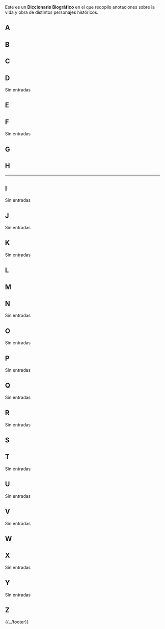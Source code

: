 {{header|1=Portada}}

Este es un '''Diccionario Biográfico''' en el que recopilo anotaciones sobre la vida y obra de distintos personajes históricos.

<!--

* https://en.wikipedia.org/wiki/User:Emijrp/POTD

-->

<!--
<b>Índice: 
<a href="#A">A</a> - 
<a href="#B">B</a> - 
<a href="#C">C</a> - 
<a href="#D">D</a> - 
<a href="#E">E</a> - 
<a href="#F">F</a> - 
<a href="#G">G</a> - 
<a href="#H">H</a> - 
<a href="#I">I</a> - 
<a href="#J">J</a> - 
<a href="#K">K</a> - 
<a href="#L">L</a> - 
<a href="#M">M</a> - 
<a href="#N">N</a> - 
<a href="#O">O</a> - 
<a href="#P">P</a> - 
<a href="#Q">Q</a> - 
<a href="#R">R</a> - 
<a href="#S">S</a> - 
<a href="#T">T</a> - 
<a href="#U">U</a> - 
<a href="#V">V</a> - 
<a href="#W">W</a> - 
<a href="#X">X</a> - 
<a href="#Y">Y</a> - 
<a href="#Z">Z</a>
</b>
-->

== A ==

{{allende-salvador}}
{{alvarez-santiago}}

== B ==

{{beauvoir-simone}}

== C ==

{{castro-fidel}}
{{chavez-hugo}}

== D ==

Sin entradas

== E ==

{{engels-friedrich}}

== F ==

Sin entradas

== G ==

{{galeano-eduardo}}
{{gramsci-antonio}}
{{guevara-ernesto}}

== H ==

{{hernandez-miguel}}
{{ho-chi-minh}}
<!--
http://www.filmaffinity.com/es/film680186.html
-->
<hr/>
{{honecker-erich}}

== I ==

Sin entradas

== J ==

Sin entradas

== K ==

Sin entradas

== L ==

{{lenin-vladimir}}

== M ==

{{marx-karl}}
{{morales-evo}}

== N ==

Sin entradas

== O ==

Sin entradas

== P ==

Sin entradas

== Q ==

Sin entradas

== R ==

Sin entradas

== S ==

{{sankara-thomas}}

== T ==

Sin entradas

== U ==

Sin entradas

== V ==

Sin entradas

== W ==

{{woolf-virginia}}

== X ==

Sin entradas

== Y ==

Sin entradas

== Z ==

{{zetkin-clara}}

{{../footer}}
